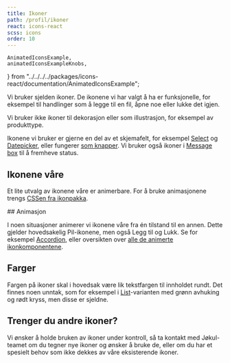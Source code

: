 ```yaml
---
title: Ikoner
path: /profil/ikoner
react: icons-react
scss: icons
order: 10
---
```


    AnimatedIconsExample,
    animatedIconsExampleKnobs,
} from "../../../../packages/icons-react/documentation/AnimatedIconsExample";

<Ingress>
    Vi bruker sjelden ikoner. De ikonene vi har valgt å ha er funksjonelle, for eksempel til handlinger som å legge til
    en fil, åpne noe eller lukke det igjen.
</Ingress>

Vi bruker ikke ikoner til dekorasjon eller som illustrasjon, for eksempel av produkttype.

Ikonene vi bruker er gjerne en del av et skjemafelt, for eksempel [Select](/komponenter/select) og [Datepicker](/komponenter/datepicker), eller fungerer [som knapper](/komponenter/iconbutton). Vi bruker også ikoner i [Message box](/komponenter/messagebox) til å fremheve status.

## Ikonene våre

<ComponentExample title="Icons" component={IconsExample} knobs={iconsExampleKnobs} />

Et lite utvalg av ikonene våre er animerbare. For å bruke animasjonene trengs [CSSen fra ikonpakka](https://github.com/fremtind/jokul/tree/main/packages/icons).

<ComponentExample title="Animated" component={AnimatedIconsExample} knobs={animatedIconsExampleKnobs} />
## Animasjon

I noen situasjoner animerer vi ikonene våre fra én tilstand til en annen. Dette gjelder hovedsakelig Pil-ikonene, men også Legg til og Lukk. Se for eksempel [Accordion](/komponenter/accordion), eller oversikten over [alle de animerte ikonkomponentene](/komponenter/icons).

## Farger

Fargen på ikoner skal i hovedsak være lik tekstfargen til innholdet rundt. Det finnes noen unntak, som for eksempel i [List](/komponenter/list)-varianten med grønn avhuking og rødt kryss, men disse er sjeldne.

## Trenger du andre ikoner?

Vi ønsker å holde bruken av ikoner under kontroll, så ta kontakt med Jøkul-teamet om du tegner nye ikoner og ønsker å bruke de, eller om du har et spesielt behov som ikke dekkes av våre eksisterende ikoner.
